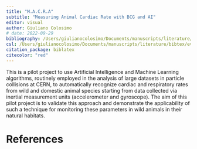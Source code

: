```yaml
---
title: "M.A.C.R.A"
subtitle: "Measuring Animal Cardiac Rate with BCG and AI"
editor: visual
author: Giuliano Colosimo
# date: 2022-09-29 
bibliography: /Users/giulianocolosimo/Documents/manuscripts/literature/bibtex/comprehensive_database.bib
csl: /Users/giulianocolosimo/Documents/manuscripts/literature/bibtex/evolutionary-ecology-research.csl
citation_package: biblatex
citecolor: "red"
---
```


This is a pilot project to use Artificial Intelligence and Machine Learning algorithms, routinely employed in the analysis of large datasets in particle collisions at CERN, to automatically recognize cardiac and respiratory rates from wild and domestic animal species starting from data collected via inertial measurement units (accelerometer and gyroscope). The aim of this pilot project is to validate this approach and demonstrate the applicability of such a technique for monitoring these parameters in wild animals in their natural habitats.

# References

